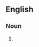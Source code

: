 {{also|fuckface|fuck face}}
==English==

===Noun===
{{head|en|noun}}

# {{alternative spelling of|fuckface|lang=en}}